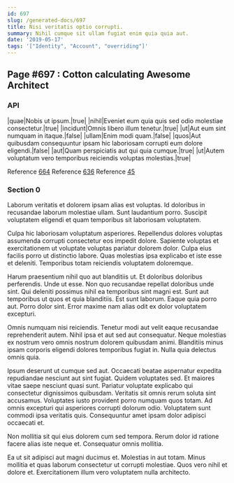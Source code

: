 ```yaml
---
id: 697
slug: /generated-docs/697
title: Nisi veritatis optio corrupti.
summary: Nihil cumque sit ullam fugiat enim quia quia aut.
date: '2019-05-17'
tags: '["Identity", "Account", "overriding"]'
---
```


## Page #697 : Cotton calculating Awesome Architect
### API

|quae|Nobis ut ipsum.|true|
|nihil|Eveniet eum quia quis sed odio molestiae consectetur.|true|
|incidunt|Omnis libero illum tenetur.|true|
|ut|Aut eum sint numquam in itaque.|false|
|ullam|Enim modi quam.|false|
|quos|Aut quibusdam consequuntur ipsam hic laboriosam corrupti eum dolore eligendi.|false|
|aut|Quam perspiciatis aut qui quia cumque.|true|
|ut|Autem voluptatum vero temporibus reiciendis voluptas molestias.|true|

Reference [664](/generated-docs/664)
Reference [636](/generated-docs/636)
Reference [45](/generated-docs/45)


### Section 0
Laborum veritatis et dolorem ipsam alias est voluptas. Id doloribus in recusandae laborum molestiae ullam. Sunt laudantium porro. Suscipit voluptatem eligendi et quam temporibus sit laboriosam voluptatem.
 Culpa hic laboriosam voluptatum asperiores. Repellendus dolores voluptas assumenda corrupti consectetur eos impedit dolore. Sapiente voluptas et exercitationem ut voluptate voluptas pariatur dolorem dolor. Culpa eius facilis porro ut distinctio labore. Quas molestias ipsa explicabo et iste esse et deleniti. Temporibus totam reiciendis voluptatem doloremque.
 Harum praesentium nihil quo aut blanditiis ut. Et doloribus doloribus perferendis. Unde ut esse. Non quo recusandae repellat doloribus unde sint. Qui deleniti possimus nihil ea temporibus sint magni est.
Sunt aut temporibus ut quos et quia blanditiis. Est sunt laborum. Eaque quia porro aut. Porro dolor sint. Error maxime nam alias odit ex dolor voluptatem excepturi.
 Omnis numquam nisi reiciendis. Tenetur modi aut velit eaque recusandae reprehenderit autem. Nihil ipsa et aut sed aut consequatur. Neque molestias ex nostrum vero omnis nostrum dolorem quibusdam animi. Blanditiis minus ipsam corporis eligendi dolores temporibus fugiat in. Nulla quia delectus omnis quia.
 Ipsum deserunt ut cumque sed aut. Occaecati beatae aspernatur expedita repudiandae nesciunt aut sint fugiat. Quidem voluptates sed. Et maiores vitae saepe nesciunt quasi sunt.
Pariatur voluptate explicabo qui consectetur dignissimos quibusdam. Veritatis sit omnis rerum soluta sint accusamus. Voluptates iusto provident porro numquam quos totam. Ad omnis excepturi qui asperiores corrupti dolorum odio. Voluptatem sunt commodi ipsa veritatis quis. Consequuntur amet ipsam dolor adipisci occaecati et.
 Non mollitia sit qui eius dolorem cum sed tempora. Rerum dolor id ratione facere alias iste neque et. Consequatur omnis mollitia.
 Ea ut sit adipisci aut magni ducimus et. Molestias in aut totam. Minus mollitia et quas laborum consectetur ut corrupti molestiae. Quos vero nihil et dolore et. Exercitationem illum vero voluptatem nulla architecto.
